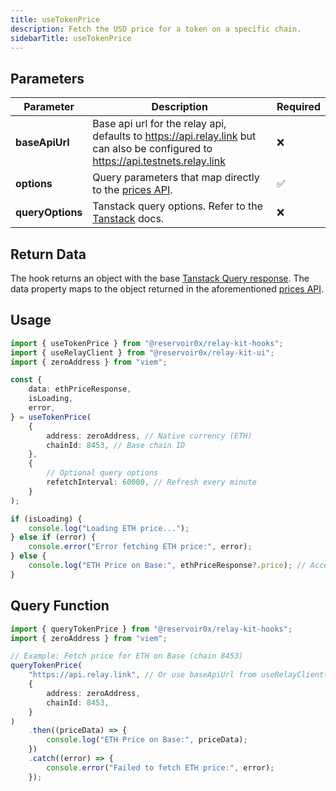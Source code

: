 ```yaml
---
title: useTokenPrice
description: Fetch the USD price for a token on a specific chain.
sidebarTitle: useTokenPrice
---
```


## Parameters

| Parameter        | Description                                                                                                                        | Required |
| ---------------- | ---------------------------------------------------------------------------------------------------------------------------------- | -------- |
| **baseApiUrl**   | Base api url for the relay api, defaults to https://api.relay.link but can also be configured to https://api.testnets.relay.link   | ❌       |
| **options**      | Query parameters that map directly to the [prices API](/references/api/get-token-price).                                           | ✅       |
| **queryOptions** | Tanstack query options. Refer to the [Tanstack](https://tanstack.com/query/latest/docs/framework/react/guides/query-options) docs. | ❌       |

## Return Data

The hook returns an object with the base
[Tanstack Query response](https://tanstack.com/query/v5/docs/framework/react/reference/useQuery).
The data property maps to the object returned in the aforementioned
[prices API](/references/api/get-token-price).

## Usage

```typescript
import { useTokenPrice } from "@reservoir0x/relay-kit-hooks";
import { useRelayClient } from "@reservoir0x/relay-kit-ui";
import { zeroAddress } from "viem";

const {
	data: ethPriceResponse,
	isLoading,
	error,
} = useTokenPrice(
	{
		address: zeroAddress, // Native currency (ETH)
		chainId: 8453, // Base chain ID
	},
	{
		// Optional query options
		refetchInterval: 60000, // Refresh every minute
	}
);

if (isLoading) {
	console.log("Loading ETH price...");
} else if (error) {
	console.error("Error fetching ETH price:", error);
} else {
	console.log("ETH Price on Base:", ethPriceResponse?.price); // Access the price from the data object
}
```

## Query Function

```typescript
import { queryTokenPrice } from "@reservoir0x/relay-kit-hooks";
import { zeroAddress } from "viem";

// Example: Fetch price for ETH on Base (chain 8453)
queryTokenPrice(
	"https://api.relay.link", // Or use baseApiUrl from useRelayClient()
	{
		address: zeroAddress,
		chainId: 8453,
	}
)
	.then((priceData) => {
		console.log("ETH Price on Base:", priceData);
	})
	.catch((error) => {
		console.error("Failed to fetch ETH price:", error);
	});
```
